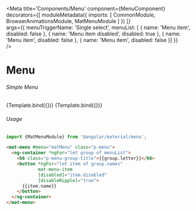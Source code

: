 
<Meta title='Components/Menu'
    component={MenuComponent}
    decorators={[
      moduleMetadata({
          imports: [
              CommonModule,            
              BrowserAnimationsModule,
              MatMenuModule
          ]
      })
    ]}  
    args={{
      menuTriggerName: 'Single select',
      menuList: [
        { name: 'Menu item',
          disabled: false
        },
        { name: 'Menu item disabled',
          disabled: true
        },
        { name: 'Menu item',
          disabled: false
        },
        { name: 'Menu item',
          disabled: false
        }]
    }}  
 />

# Menu


###### Simple Menu
<Canvas>
  <Story name="Simple Menu"
    args={{ 
    }}>
    {Template.bind({})}
  </Story>
   <Story name="Simple Menu with Group"
    args={{ 
      menuTriggerName: 'Select with Groups',
      groupTitle: true,
      menuList: stateGroups
    }}>
    {Template.bind({})}
  </Story>
</Canvas>

###### Usage
```ts
import {MatMenuModule} from '@angular/material/menu';
```
```html
<mat-menu #menu="matMenu" class="p-menu">
  <ng-container *ngFor="let group of menuList">
    <h6 class="p-menu-group-title">{{group.letter}}</h6>
    <button *ngFor="let item of group.names"
            mat-menu-item
            [disabled]="item.disabled"
            [disableRipple]="true">
      {{item.name}}
    </button>
  </ng-container>
</mat-menu>
```
